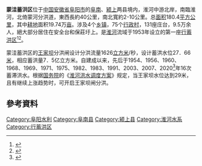'''蒙洼蓄洪区'''位于[[中国|中国]][[安徽省|安徽省]][[阜阳市|阜阳市]]的[[阜南|阜南]]、[[颍上|颍上]]两县境内，淮河中游北岸，南臨淮河，北倚蒙河分洪道，東西長約40公里，南北寬約2-10公里。总[[面积|面积]]180.4[[平方公里|平方公里]]，其中[[耕地|耕地]]面积19.74万[[亩|亩]]。涉及4个[[乡|乡]][[镇|镇]]，75个[[行政村|行政村]]，131座庄台，9.5万余人，絕大部分居住在安全台和保莊圩上。是[[淮河|淮河]]流域于1953年设立的第一座[[行蓄洪区|行蓄洪区]]<ref>{{cite web |url=http://www.ce.cn/xwzx/gnsz/gdxw/202007/20/t20200720_35363253.shtml |title=淮河王家坝水文站超过保证水位，安徽省蒙洼蓄洪区开闸分洪 |publisher=经济日报-中国经济网 |date=2020-07-20 |accessdate=2020-07-21 |archive-date=2020-07-21 |archive-url=https://web.archive.org/web/20200721031552/http://www.ce.cn/xwzx/gnsz/gdxw/202007/20/t20200720_35363253.shtml |dead-url=no }}</ref><ref>{{cite web |url=http://m.cnr.cn/news/20200721/t20200721_525174843.html |title=专家解读：时隔13年 王家坝为何再开闸？ |publisher=央视网 |date=2020-07-21 |accessdate=2020-07-21 |archive-date=2020-07-21 |archive-url=https://web.archive.org/web/20200721022026/http://m.cnr.cn/news/20200721/t20200721_525174843.html |dead-url=no }}</ref>。

蒙洼蓄洪区的[[王家坝|王家坝]]分洪闸设计分洪流量1626[[立方米|立方米]]/秒，设计蓄洪水位27．66[[米_(單位)|米]]，相应蓄洪量7．5亿立方米。自建成以来，先后于1954、1956、1960、1968、1969、1971、1975、1982、1983、1991、2003、2007、2020<ref>{{Cite news |url=https://udn.com/news/story/7332/4716474?from=udn-catelistnews_ch2 |title=安徽王家壩時隔13年再度洩洪 犧牲20萬人換1億人安全 |publisher=聯合報 |date=2020-07-20 |accessdate=2020-07-21 |archive-date=2020-07-21 |archive-url=https://web.archive.org/web/20200721023044/https://udn.com/news/story/7332/4716474?from=udn-catelistnews_ch2 |dead-url=no }}</ref>年16次蓄滞洪水。根据[[中华人民共和国国务院|国务院]]的《[[淮河洪水调度方案|淮河洪水调度方案]]》规定，当王家坝水位达到29米，且有继续上涨趋势时，可开启王家坝闸分洪。

==參考資料==
{{Reflist}}

[[Category:阜阳水利|Category:阜阳水利]]
[[Category:阜南县|Category:阜南县]]
[[Category:颍上县|Category:颍上县]]
[[Category:淮河水系|Category:淮河水系]]
[[Category:行蓄洪区|Category:行蓄洪区]]